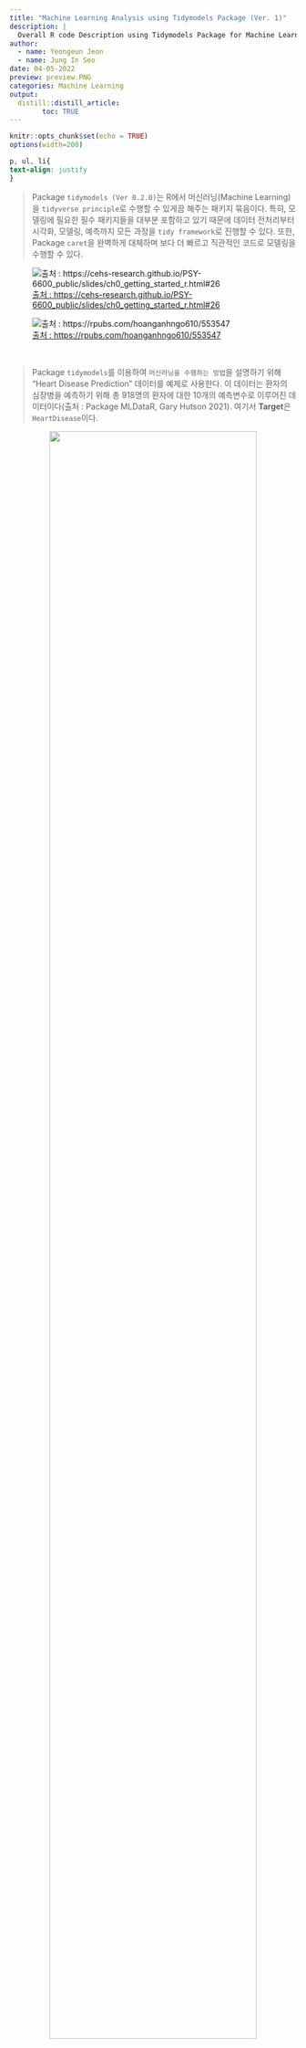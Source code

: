 ---
title: "Machine Learning Analysis using Tidymodels Package (Ver. 1)"
description: |
  Overall R code Description using Tidymodels Package for Machine Learning Analysis (Ver. 1) 
author:
  - name: Yeongeun Jeon
  - name: Jung In Seo
date: 04-05-2022
preview: preview.PNG
categories: Machine Learning
output: 
  distill::distill_article:
        toc: TRUE
---


```{r setup, include=FALSE}
knitr::opts_chunk$set(echo = TRUE)
options(width=200)
```

```{css, echo=FALSE}

p, ul, li{
text-align: justify
}

```


> Package `tidymodels (Ver 0.2.0)`는 R에서 머신러닝(Machine Learning)을 `tidyverse principle`로 수행할 수 있게끔 해주는 패키지 묶음이다. 특히, 모델링에 필요한 필수 패키지들을 대부분 포함하고 있기 때문에 데이터 전처리부터  시각화, 모델링, 예측까지 모든 과정을 `tidy framework`로 진행할 수 있다. 또한, Package `caret`을 완벽하게 대체하며 보다 더 빠르고 직관적인 코드로 모델링을 수행할 수 있다. 


![[출처 : https://cehs-research.github.io/PSY-6600_public/slides/ch0_getting_started_r.html#26](https://cehs-research.github.io/PSY-6600_public/slides/ch0_getting_started_r.html#26)](./image/tidyverse.png)

![[출처 : https://rpubs.com/hoanganhngo610/553547](https://rpubs.com/hoanganhngo610/553547)](./image/tidymodel2.png)

<br />

> Package `tidymodels`를 이용하여 `머신러닝을 수행하는 방법`을 설명하기 위해 "Heart Disease Prediction" 데이터를 예제로 사용한다. 이 데이터는 환자의 심장병을 예측하기 위해 총 918명의 환자에 대한 10개의 예측변수로 이루어진 데이터이다(출처 : Package MLDataR, Gary Hutson 2021). 여기서 **Target**은 `HeartDisease`이다.

<center>
  ![](image/그림1.png){width=85%}
</center>

<br />

<center>
  ![](image/표.png){width=70%}
</center>

<br />

----------


# **1. 데이터 불러오기**

```{r}
# install.packages("tidymodels")
pacman::p_load("MLDataR",                                              # For Data
               "data.table", "magrittr",
               "tidymodels",
               "doParallel", "parallel")

registerDoParallel(cores=detectCores())


data(heartdisease)
data <- heartdisease %>%
  mutate(HeartDisease = ifelse(HeartDisease==0, "no", "yes"))


cols <- c("Sex", "RestingECG", "Angina", "HeartDisease")

data   <- data %>% 
  mutate_at(cols, as.factor)                                           # 범주형 변수 변환

glimpse(data)                                                          # 데이터 구조
```

-----------

# **2. 데이터 분할**

- `tidymodels` 안에는 다양한 Package들이 포함되어 있는데 데이터 분할은 Package `rsample`에 있는 함수 `initial_split()`를 이용한다.
    
```{r}
set.seed(100)                                                          # seed 고정
data.split <- initial_split(data, prop = 0.7, strata = HeartDisease)   # initial_split(, strata = 층화추출할 변수)
HD.train   <- training(data.split)
HD.test    <- testing(data.split)
```

-----------

# **3. 데이터 전처리**

- 데이터 전처리는 Package `recipes`를 이용한다.
- Package `recipes`의 과정은 [여기](https://www.r-bloggers.com/2019/07/how-to-use-recipes-package-from-tidymodels-for-one-hot-encoding-%F0%9F%9B%A0/)를 참조한다.
    1. [필요한 재료를 구한다.][**3-1. 변수 정의**]
        - 함수 `recipe()` 이용
    2. [재료에 어떤 레시피를 적용할 것인가 생각한다.][**3-2. 전처리 정의**]
        - 함수 `step_*()` 이용
    3. [레시피를 기반으로 요리하기 전에 준비한다.][**3-3. 전처리 계산**]
        - 함수 `prep()` 이용
    4. [준비된 레시피로 요리를 한다.][**3-4. 전처리된 데이터 생성**]
        - 함수 `juice()`와 함수 `bake()` 이용

----------

## **3-1. 변수 정의**

- 필요한 재료를 구한다. $\rightarrow$ Target과 예측변수에 대해 함수 `recipe()`로 명시한다.

```{r}
rec  <- recipe(HeartDisease ~ ., data = HD.train)                      # recipe(formula, data) HeartDisease -> Target, 나머지 모든 변수 -> 예측변수
rec
summary(rec)
```

-----------

## **3-2. 전처리 정의**
- 재료에 어떤 레시피를 적용할 것인가 생각한다. $\rightarrow$ 어떤 전처리 과정을 진행할 것인지 정의한다.
- 각 변수에 적용할 수 있는 전처리 함수는 [여기](https://recipes.tidymodels.org/reference/index.html)를 잠조한다.

```{r}
rec1 <- rec %>%
  step_normalize(all_numeric_predictors()) %>%                         # 모든 수치형 예측변수들을 표준화
  step_dummy(all_nominal_predictors(), one_hot = TRUE)                 # 모든 범주형 예측변수들에 대해 원-핫 인코딩 더미변수 생성  
rec1
```

-----------

## **3-3. 전처리 계산**

- 레시피를 기반으로 요리하기 전에 준비한다. $\rightarrow$ 위에서 정의된 전처리 과정을 데이터에 적용하기 위해  필요한 부분을 계산 또는 추정한다. 
    - 예를 들어, 표준화를 위해 Training Data의 평균과 표준편차를 계산하여 저장한다. 
- 함수 `prep(, retain = TRUE)`를 이용하여 전처리가 적용된 Training Data를 준비(저장)한다.    

```{r}
rec.prepped   <- prep(rec1, training = HD.train, retain = TRUE)
rec.prepped
```

-----------

## **3-4. 전처리된 데이터 생성**

- 준비된 레시피로 요리를 한다. $\rightarrow$ 전처리를 적용한 결과를 생성한다.
    - 이때, 함수 `juice()`와 함수 `bake()`를 이용한다.
        - 함수 `juice()` 오직 `Training Data에 대해서만` 적용할 수 있으며, 함수 `bake()`는 `새로운 데이터`에 적용할 때 사용한다.
- [전처리 계산][**3-3. 전처리 계산**]에서 옵션 `retain = TRUE`를 이용하여 전처리가 적용된 Training Data를 저장했기 때문에, 함수 `juice()`를 이용하여 전처리된 Training Data를 생성한다.
    - 이것은 `bake(prep(), Training Data)`과 같다.
- Test Data에 대해서는 함수 `bake()`를 이용하여 Training Data로부터 계산된 전처리를 적용, 전처리가 적용된 Test Data를 생성한다.

```{r}
train.prepped <- juice(rec.prepped)                                    # 전처리가 적용된 Training Data를 생성
test.prepped  <- bake(rec.prepped, HD.test)                            # 전처리가 적용된 Test Data를 생성

glimpse(train.prepped)
glimpse(test.prepped)
```

-----------

# **4. 모형 적합**

- 모형 적합에는 Package `parsnip`를 이용한다.

----------

## **4-1. 모형 정의**

- 모형을 구축하기 위해 모형을 먼저 정의한다.
    - 모형을 정의하기 위해 `모형 타입(Type)`과 `모형 종류(set_mode)` 그리고 `사용할 패키지(set_engine)`가 필요하다. 
        - 모형 타입 : 사용하고자하는 머신러닝 함수 정의  
            - 예를 들어, Random Forest는 함수 `rand_forest()`를 사용한다.
        - 모형 종류 : Target 유형 정의 
            - 분류(Classification) 또는 회귀(Regresssion) 중 하나를 선택한다.
        - 사용할 패키지 : 사용하고자하는 Package 정의
            - Random Forest는 Package `randomForest`, `ranger`, `spark`를 사용할 수 있다.
- Package `tidymodels`에서 사용할 수 있는 모형은 [여기](https://www.tidymodels.org/find/parsnip/)를 참조한다.


```{r}
# 모형 정의
rf.mod <- rand_forest(mtry = 12, trees = 100) %>%                      # 모형 타입  
  set_mode("classification") %>%                                       # Target 유형 정의(classification /  regression)
  set_engine("randomForest",                                           # 사용하고자하는 패키지 정의(randomForest / ranger / spark)
             importance = TRUE)                                        # randomForest 패키지의 함수에 대한 옵션 지정 

# 위 모형 정의 과정을 한 번에 정의하는 방법    
# rf.mod <- rand_forest(mode ="classification", engine = "randomForest", mtry = 5, trees = 100)  

rf.mod %>%
  translate()                                                          
```

`Caution!` 함수 `translate()`를 통해 위에서 정의한 "rf.mod"가 실제로 Package `randomForest`의 함수 `randomForest()`에 어떻게 적용되는지 확인할 수 있다.

-----------

- `?rand_forest`를 통해서 모형의 모수를 확인할 수 있다.
- Random Forest는 `mtry`, `trees`, `min_n`을 모수로 가진다.
    - `mtry` : 노드를 분할할 때 랜덤하게 선택되는 후보 예측변수 개수
    - `trees` : 생성하고자 하는 트리의 개수 
    - `min_n` : 터미널 노드(Terminal Node)의 최소 개수

```{r, eval = FALSE}
 ?rand_forest                                                         # 모형 특정 함수 안에 어떤 모수가 있는 지 확인 가능
```

-----------

## **4-2. 모형 적합**

```{r}
set.seed(100)
rf.fit <- rf.mod %>%
  fit(HeartDisease ~ ., data = train.prepped)                         # fit(set_engine를 통해 정의된 model_spec, 모형식, data) = fit_xy(x = , y = ) 
rf.fit
```

------------

# **5. 예측**

- 예측 및 모형 평가는 [4-2. 모형 적합][**4-2. 모형 적합**]에서 얻은 적합 결과 `rf.fit`을 이용한다.

## **5-1. 예측 클래스**

```{r}
rf.pred.class <- predict(rf.fit, test.prepped)
rf.pred.class
```

------------

## **5-2. 예측 확률**

```{r}
rf.pred.prob <- predict(rf.fit, test.prepped, type = "prob")
rf.pred.prob
```

------------

## **5-3. 모든 예측 결과 출력**

- 함수 `augment()`를 이용해서 예측 클래스와 예측 확률을 포함한 결과를 한 번에 출력할 수 있다.

```{r}
rf.pred <- augment(rf.fit, test.prepped)
rf.pred

rf.pred %>%
  select(contains(".pred"))                                      # 예측 결과들만 추출
```

------------ 

# **6. 모형 평가**

![[출처 : https://velog.io/@hajeongjj/Eval-Metrics](https://velog.io/@hajeongjj/Eval-Metrics)](./image/Evaluation-measures.png)

- 분류와 회귀에 사용될 수 있는 척도는 [여기](https://yardstick.tidymodels.org/articles/metric-types.html)를 참조한다.
- 자세한 예제는 [여기](https://www.tmwr.org/performance.html#binary-classification-metrics)를 참조한다.

-----------

## **6-1. 척도**

### **6-1-1. ConfusionMatrix**

```{r}
conf_mat(rf.pred, truth = HeartDisease, estimate = .pred_class)        # truth : 실제 클래스,  estimate : 예측 클래스
```

```{r}
conf_mat(rf.pred, truth = HeartDisease, estimate = .pred_class) %>%
  autoplot(type = "mosaic")                                            # autoplot(type = "heatmap") 
```

------------ 

### **6-1-2. Accuracy**

```{r}
accuracy(rf.pred, truth = HeartDisease, estimate = .pred_class)        # truth : 실제 클래스,  estimate : 예측 클래스
```

------------

### **6-1-3. 여러 척도를 한 번에 나타내기**

- 함수 `metric_set()`를 통해 여러 척도를 한 번에 나타낼 수 있다. 함수의 자세한 옵션은 [여기](https://yardstick.tidymodels.org/articles/metric-types.html)를 참조한다.

```{r}
classification_metrics <- metric_set(accuracy, mcc, 
                                     f_meas, kap,
                                     sens, spec, roc_auc)              # Test Data에 대한 Assessment Measure
classification_metrics(rf.pred, 
                       truth = HeartDisease, estimate = .pred_class,   # truth : 실제 클래스, estimate : 예측 클래스
                       .pred_yes, event_level = "second")              # For roc_auc                       
```

`Caution!` "ROC AUC"를 계산하기 위해서는 관심 클래스에 대한 예측 확률이 필요하다. 예제 데이터에서 관심 클래스는 "yes"이므로 "yes"에 대한 예측 확률 결과인 `.pred_yes`가 사용되었다. 또한, Target인 "HeartDisease" 변수의 유형을 "Factor" 변환하면 알파벳순으로 클래스를 부여하기 때문에 관심 클래스 "yes"가 두 번째 클래스가 된다. 따라서 옵션 `event_level = "second"`을 사용하여 관심 클래스가 "yes"임을 명시해주어야 한다.   

------------

## **6-2. 그래프**

<div class=text-justify> 

`Caution!` 함수 "roc_curve(), gain_curve(), lift_curve(), pr_curve()"에서는 첫번째 클래스(Level)를 관심 클래스로 인식한다. R에서는 함수 `Factor()`를 이용하여 변수 유형을 변환하면 알파벳순(영어) 또는 오름차순(숫자)으로 클래스를 부여하므로 "HeartDisease" 변수의 경우 "no"가 첫번째 클래스가 되고 "yes"가 두번째 클래스가 된다. 따라서, 예제 데이터에서 관심 클래스는 "yes"이기 때문에 옵션 `event_level = "second"`을 사용하여 관심 클래스가 "yes"임을 명시해주어야 한다.

</div>

### **6-2-1. ROC Curve**

```{r}
rf.pred %>% 
  roc_curve(truth = HeartDisease, .pred_yes,                           # truth : 실제 클래스,  관심 클래스 예측 확률 
            event_level = "second") %>%                                
  autoplot()
```


------------

### **6-2-2. Gain Curve**

- Gain Curve는 관심 클래스 대비 해당 분위수에서의 관심 클래스 비율을 나타낸 그래프이다.   

```{r}
rf.pred %>% 
  gain_curve(truth = HeartDisease, .pred_yes,                          # truth : 실제 클래스,  관심 클래스 예측 확률 
             event_level = "second") %>%                               
  autoplot()
```

`Caution!` 관심 클래스의 예측 확률을 내림차순으로 정렬한 후 그래프로 나타낸다. 함수 `gain_curve()`에 대한 자세한 설명은 [여기](https://yardstick.tidymodels.org/reference/gain_curve.html)를 참조한다.  
`Result!` x축인 `%Tested`은 Test Data의 분위수이며, y축인 `%Found`은 관심 클래스 대비 해당 분위수에서의 관심 클래스 비율(즉, 해당 분위수에서의 관심 클래스 빈도 / Test Data에서의 관심 클래스 빈도)을 나타낸다. 그리고 `회색 영역의 삼각형`은 'Perfect' Gain Curve으로 정확도가 100%인 모형에 대한 Gain Curve이다.

<center>
  ![](image/gain_ex.png){width=70%}
</center>

-----------

### **6-2-3. Lift Curve**

- Lift Curve는 전체 반응률 대비 해당 분위수의 반응률를 나타낸 그래프이다.   

```{r}
rf.pred %>% 
  lift_curve(truth = HeartDisease, .pred_yes,                          # truth : 실제 클래스,  관심 클래스 예측 확률 
             event_level = "second") %>%                               
  autoplot()
```

`Caution!` 관심 클래스의 예측 확률을 내림차순으로 정렬한 후 그래프로 나타낸다. 함수 `lift_curve()`에 대한 자세한 설명은 [여기](https://yardstick.tidymodels.org/reference/lift_curve.html)를 참조한다.  
`Result!` x축인 `%Tested`은 Test Data의 분위수이며, y축인 `Lift`는 전체 관심 클래스 비율 대비 해당 분위수의 관심 클래스 비율(함수 `gain_curve()`의 `y축 %Found`)을 `x축 %Tested`으로 나눈 값(함수 `gain_curve()`의 `y축 %Found`/`x축 %Tested`)을 나타낸다. 

<center>
  ![](image/lift_ex.png){width=70%}
</center>

-----------

### **6-2-4. Precision Recall Curve**

```{r}
rf.pred %>% 
  pr_curve(truth = HeartDisease, .pred_yes,                            # truth : 실제 클래스,  관심 클래스 예측 확률 
           event_level = "second") %>%                                 
  autoplot()
```


-----------

# **7. Resampling 방법**

- Resampling 방법은 Training Data의 일부를 모형 구축에 사용하고 구축된 모형을 평가하기 위해 또 다른 일부를 사용하는 과정을 반복한다. 이러한 방법은 모형의 성능을 측정하기 위해 사용되며, [모수 튜닝][**8. 모수 튜닝**]에서 최적의 모수 조합을 찾을 때 사용한다.

![[출처 : https://www.tmwr.org/resampling.html](https://www.tmwr.org/resampling.html)](./image/resampling.svg)

- 위의 그림처럼 Training Data를 `Analysis` 그룹과 `Assessment` 그룹으로 분할한다.
    - `Analysis` 그룹 : 모형을 구축하기 위해 사용하는 데이터셋
    - `Assessment` 그룹 : 구축된 모형을 평가하기 위해 사용하는 데이터셋
- 만약, Resampling 방법을 통해 20개의 모형이 구축되면 모형 평가 척도값도 20개가 나온다. 
- 이러한 경우, 최종 모형 평가 척도값은 20개의 평균을 사용한다.
    - 이 방법은 일반화 특성이 매우 우수한 것으로 알려져 있다.

-----------

## **7-1. K-Fold Cross-Vailidation**

<center>
![[출처 : https://www.tmwr.org/resampling.html](https://www.tmwr.org/resampling.html)](./image/three-cv.svg)
</center>

![[출처 : https://www.tmwr.org/resampling.html](https://www.tmwr.org/resampling.html)](./image/three-cv-iter.svg)

- K-Fold Cross Validation은 Training Data를 K개의 Fold로 나눈 후, K-1개의 Fold(`Analysis` 그룹)를 이용하여 모형을 구축하고 1개의 Fold(`Assessment` 그룹)를 이용하여 구축된 모형을 평가한다.
- 총 K번을 반복하기 때문에 K개의 평가 척도값이 계산된다.



```{r, eval = FALSE}
set.seed(100)
vfold_cv(data, v)      
```

- `data` : Data Frame 형태의 (Training) Data
- `v` : Fold 개수

-----------

## **7-2. Repeated K-Fold Cross-Vailidation**

- [K-Fold Cross-Vailidation][**7-1. K-Fold Cross-Vailidation**]를 반복하는 Resampling 방법이다.

```{r, eval = FALSE}
vfold_cv(data, v, repeats)     
```

- `data` : Data Frame 형태의 (Training) Data
- `v` : Fold 개수
- `repeats` : K-Fold Cross-Vailidation 반복 수

-----------

## **7-3. Leave-One-Out Cross-Validation**

- Training Data에서 오직 한 개의 Data Point만을 이용하여 평가하고 나머지 Data Point들을 이용하여 모형을 구축한다.
- 총 데이터 개수만큼 반복하기 때문에 평가 척도값도 데이터 개수만큼 계산된다.


```{r, eval = FALSE}
loo_cv(data)   
```

- `data` : Data Frame 형태의 (Training) Data

-----------

## **7-4. Monte Carlo Cross-Validation**

- Training Data를 랜덤하게 `Analysis` 그룹과 `Assessment` 그룹으로 나눈다.
- 따라서, 한 개의 Data Point가 `Assessment` 그룹으로 여러 번 선택될 수 있다.

```{r, eval = FALSE}
mc_cv(data, prop, times) 
```

- `data` : Data Frame 형태의 (Training) Data
- `prop` : `Analysis` 그룹의 비율
- `times` : Resampling 반복 수

-----------

## **7-5. Validation Set**

![[출처 : https://www.tmwr.org/resampling.html](https://www.tmwr.org/resampling.html)](./image/validation.svg)

- 전체 Data를 Test Data와 Not Test Data로 나누고, Not Test Data는 `Training Data`와 `Validation Data`로 나눈다.
    - `Training Data` : 모형을 구축하기 위해 사용하는 데이터셋
    - `Validation Data` : 구축된 모형을 평가하기 위해 사용하는 데이터셋
    
```{r, eval = FALSE}
validation_split(data, prop)
```
 
- `data` : Data Frame 형태의 (Not Test) Data
- `prop` : `Training Data`의 비율


-----------

## **7-6. Bootstrapping**

- Training Data에서 중복을 허용하면서 랜덤하게 Training Data와 똑같은 크기의 `Analysis` 그룹을 만든다.
    - 중복을 허용했기 때문에, `Analysis` 그룹에 한 개의 Data Point가 여러 번 선택될 수 있다.
- `Analysis` 그룹에 포함되지 않은 Data Point는 `Assessment` 그룹으로 분류되어 구축된 모형을 평가하는 데 사용된다.

```{r, eval = FALSE}
bootstraps(data, times)   
```

- `data` : Data Frame 형태의 (Training) Data
- `times` : Resampling 반복 수

-----------

## **7-7. Resampling 방법을 이용한 모형 적합**

- 예를 위해, 위에서 소개한 Resampling 방법 중 가장 많이 사용되는 [K-Fold Cross-Validation][**7-1. K-Fold Cross-Vailidation**]을 이용한다.

`Caution!` Resampling 방법을 통해 계산된 `Assessment` 그룹의 평가 척도값이 Workflow를 사용했을 때(tidymodels_Ver.2)와 결과가 다르다. 그래서, [모수 튜닝][**8. 모수 튜닝**]을 할 때, Workflow를 사용할 때와 최적의 모수 조합이 다를 수 있다.

-----------

### **7-7-1. Resampling 방법 정의**

```{r}
set.seed(100)                                                          # seed 고정
train.fold <- vfold_cv(train.prepped, v = 5)                         
train.fold
```

`Caution!` 데이터를 먼저 5개의 Fold로 나눈 후, `Analysis` 그룹의 Dataset(4개의 Fold에 속한 513명의 환자)을 이용하여 모형을 구축하고 `Assessment` 그룹의 Dataset(1개의 Fold에 속한 129명의 환자)을 이용하여 구축된 모형을 평가한다.

-----------

### **7-7-2. 모형 적합**

- Resampling 방법을 적용한 결과는 함수 `fit_resamples()`를 이용하여 확인할 수 있다.

```{r}
set.seed(100)
rf.fit.rs <- fit_resamples(object = rf.mod,                            # 4-1에서 정의
                           preprocessor = HeartDisease ~ .,            # preprocessor : Formular / Recipe
                           resamples = train.fold)                     # 7-7-1에서 정의 : Resampling 방법 적용 

rf.fit.rs
```

`Result!` `.metrics`열은 `Assessment` 그룹의 평가 척도값이 포함되어 있으며, `.notes`열은 Resampling 동안에 생성되는 에러나 경고를 포함한다.

```{r}
# Assessment 그룹에 대한 평균 Assessment Measure
collect_metrics(rf.fit.rs)     
```


```{r}
# 각 Assessment 그룹에 대한 Assessment Measure
collect_metrics(rf.fit.rs, summarize = FALSE)  
```

`Caution!` 함수 `collect_metrics(, summarize = FALSE)`을 이용하면 각 `Assessment` 그룹에 대한 모형 평가 척도값을 확인할 수 있다.

-----------

### **7-7-3. 각 Fold에 대한 결과**

- 함수 `control_resamples()`를 이용하여 `Assessment` 그룹에 대한 예측 결과를 저장할 수 있다.

```{r}
re.control <- control_resamples(save_pred = TRUE,                      # Resampling의 Assessment 결과 저장
                                parallel_over = "everything")          # 병렬 처리(http:://tune.tidymodels.org/reference/control_grid.html)
set.seed(100)
fit_resamples(object = rf.mod,                                         # 4-1에서 정의
              preprocessor = HeartDisease ~ .,                         # preprocessor : Formular / Recipe
              resamples = train.fold,                                  # 7-7-1에서 정의 : Resampling 방법 적용                                
              control = re.control) %>%
  collect_predictions()
```

`Caution!` 함수 `collect_predictions()`을 이용하면 각 `Assessment` 그룹에 대한 예측 결과를 확인할 수 있다.

-----------

# **8. 모수 튜닝**

- 모형을 구축하기 위해서는 모수를 먼저 명시해줘야 한다.
- 최적의 모수 조합을 찾기 위해, 후보 모수 집합에 대해 [Resampling][**7. Resampling 방법**] 방법을 적용하여 각 후보 모수 집합에 대한 모형을 평가한다.

-----------

## **8-1. Regular Grid**

- Package `dials`에 있는 함수 `grid_regular()`를 이용한다.
- 모수별로 후보 모수값들을 지정한 후 조합을 생성한다.
    - 예를 들어, Random Forest의 경우 `mtry = 2, 4`, `trees = 100, 200`, `min_n = 5, 6` 처럼 모수별로 후보 모수값을 먼저 지정한 후 이에 대한 조합 {(`mtry`, `trees`, `min_n`) : (2, 100, 5), (2, 100, 6), (2, 200, 5), (2, 200, 6), (4, 100, 5), (4, 100, 6), (4, 200, 5), (4, 200, 6)}을 생성한다.

```{r, eval = FALSE}
grid_regular(x, levels)                                    
```

- `x` : param 객체, 리스트 또는 모수
- `levels` : 각 모수에 대한 후보 개수

-----------

## **8-2. Irregular Grid**

### **8-2-1. Random Grid**

- 후보 모수 집합을 랜덤하게 생성한다.

```{r, eval = FALSE}
grid_random(x, size)                                    
```

- `x` : param 객체, 리스트 또는 모수
- `size` : 후보 모수 집합 개수

-----------

### **8-2-2. Latin Hypercube**

- [Random Grid][**8-2-1. Random Grid**]와 같이 후보 모수 조합을 랜덤하게 생성을 하지만, 모수 공간이 중복될 가능성이 가장 낮은 랜덤 조합을 찾기 때문에 [Random Grid][**8-2-1. Random Grid**]보다 더 효율적이다.

```{r, eval = FALSE}
grid_latin_hypercube(x, size)                                    
```

- `x` : param 객체, 리스트 또는 모수
- `size` : 후보 모수 집합 개수

-----------

## **8-3. Expand Grid**

- 모수별로 직접 후보값을 할당한다.

```{r, eval = FALSE}
expand.grid(...)                                    
```

- `...` : 모수 이름과 후보값을 벡터 또는 범주로 지정

-----------

## **8-4. 모수 튜닝을 이용한 모형 적합**

- [Latin Hypercube][**8-2-2. Latin Hypercube**]로 후보 모수 집합을 랜덤하게 생성한 후, [K-Fold Cross-Validation][**7-1. K-Fold Cross-Vailidation**]을 이용하여 각 후보 모수의 조합에 대해 평가한다.

-----------

### **8-4-1. 모형 정의**

- 모형에서 튜닝하고 싶은 모수는 함수 `tune()`으로 지정한다.

```{r}
# 모형 정의 
rf.tune.mod <- rand_forest(mtry = tune(), trees = tune()) %>%          # Tuning 하고 싶은 모수를 tune() 으로 설정
  set_mode("classification") %>%                                         
  set_engine("randomForest")                                            
```

-----------

### **8-4-2. 모수 범위 확인**

- 함수 `extract_parameter_set_dials()`를 이용하여 모수들의 정보를 확인한다.

```{r}
rf.param    <- extract_parameter_set_dials(rf.tune.mod)               
rf.param                                                                 
```

`Result!` `object`열에서 `nparam`은 모수값이 수치형임을 나타낸다. 또한, `nparam[+]`는 해당 모수의 범위가 명확하게 주어졌음을 의미하고, `nparam[?]`는 모수의 범위에서 상한 또는 하한의 값이 명확하지 않다는 것을 의미한다. 이러한 경우, 상한 또는 하한의 값을 명확하게 결정하여야 한다.   


```{r}
rf.param %>%
  extract_parameter_dials("mtry")                                       
```

`Caution!` 함수 `extract_parameter_dials()`를 이용하여 모수 범위를 자세히 확인할 수 있다.  
`Result!` `mtry`의 상한이 `?`이므로 상한값을 결정하여야 한다.

-----------

### **8-4-3. 모수 범위 수정**

- 모수의 범위를 수정하는 방법은 두 가지가 있다.
    1. 함수 `update()`를 이용하여 상한값과 하한값을 직접 할당한다.
        - `update(모수 이름 = 모수 이름(c(하한, 상한)))`
    2. 함수 [`finalize()`](https://dials.tidymodels.org/reference/finalize.html)를 이용하여 데이터셋을 기반으로 한 자동화 방법을 통해 상한값과 하한값을 결정한다. 

```{r}
# 1. 직접 할당하는 방법
## 전처리가 적용된 데이터의 예측변수 개수가 상한이 되도록 설정
rf.param %<>%
  update(mtry =  mtry(c(1, ncol(train.prepped)-1)))                    

# 2. 데이터셋을 기반으로 결정하는 방법
# rf.param %<>%
#   finalize(train.prepped)                                               # 상한이 train.prepped의 변수 개수 14개로 수정됨 

rf.param %>%
  extract_parameter_dials("mtry")  
```

`Result!` `mtry`의 상한이 `13`으로 수정되었다.

-----------

### **8-4-4. 후보 모수 집합에 대한 모형 평가**

- 함수 `tune_grid()`를 이용하여 각 후보 모수 조합에 대한 모형 평가를 한다.
- 예를 위해, 각 후보 모수 조합에 대해 5-Cross-Validation을 적용하여 모형 평가를 한다.

```{r}
set.seed(100)
train.fold <- vfold_cv(train.prepped, v = 5)                           # 5-Cross-Validation                              
                       
set.seed(100)
rf.tune.fit <- tune_grid(object = rf.tune.mod,                         # 8-4-1에서 정의
                         preprocessor = HeartDisease ~.,               # preprocessor : Formular / Recipe
                         resamples = train.fold,
                         grid = rf.param %>%                           # 후보 모수 집합 
                           grid_latin_hypercube(size = 10),
                         control = control_grid(save_pred = TRUE,      # Resampling의 Assessment 결과 저장
                                                parallel_over = "everything")               # 병렬 처리(http:://tune.tidymodels.org/reference/control_grid.html))
                         # metrics = metric_set(roc_auc, accuracy)                          # Assessment 그룹에 대한 Assessment Measure
)

rf.tune.fit
```


```{r}
# Assessment 그룹에 대한 평균 Assessment Measure
collect_metrics(rf.tune.fit)
```

`Result!` 각 후보 모수 조합별로 성능을 확인할 수 있다. 평가 척도는 기본적으로 "Accuracy"와 "ROC AUC"이다.

```{r}
# 그래프
autoplot(rf.tune.fit) + 
  scale_color_viridis_d(direction = -1) + 
  theme(legend.position = "top") + 
  theme_bw()
```

-----------

### **8-4-5. 최적의 모수 조합 확인**

- 함수 `show_best()`를 이용하여 예측 성능이 좋은 모형을 `내림차순`으로 확인할 수 있다.
- 함수 `select_best()`를 이용하여 성능이 `가장 좋은` 최적의 모수 조합을 확인할 수 있다.
- 아래 예제는 "ROC AUC"를 기준으로 그 결과를 살펴본다.

```{r}
# Metric 기준으로 예측 성능이 우수한 모수 조합 순서대로 확인
show_best(rf.tune.fit, "roc_auc")                                      # show_best(, "accuracy")

# 최적의 모수 조합 확인
best.rf <- rf.tune.fit %>% 
  select_best("roc_auc")                                               # select_best("accuracy")
best.rf 
```

`Result!` `mtry = 2`, `trees = 681`일 때 "ROC AUC" 측면에서 모형의 예측 성능이 가장 좋다. 

-----------

### **8-4-6. 최적의 모수 조합을 이용한 모형 적합**

- 위에서 찾은 최적의 모수 조합을 이용하여 모형을 구축한다.
- 함수 `finalize_model()`을 이용하여 [8-4-1에서 정의한 "rf.tune.mod"][**8-4-1. 모형 정의**]을 최적의 모수 조합을 가지는 "모형"으로 업데이트한다.

```{r}
final.rf <- rf.tune.mod %>%                                            # 8-4-1에서 정의
  finalize_model(best.rf)                                              # finalize_model : 최적의 모수 조합을 가지는 model로 업데이트
final.rf
```


```{r}
# 모형 적합
set.seed(100)
final.rf.fit <- final.rf %>% 
  fit(HeartDisease ~ ., data = train.prepped)
final.rf.fit

# 최종 모형
final.rf.fit %>% 
  extract_fit_engine()
```

-----------

## **8-5. 예측**

```{r}
pred <- augment(final.rf.fit, test.prepped)                             # predict(final.rf.fit, test.prepped) 
pred
```

-----------

## **8-6. 모형 적합과 예측을 한 번에 하기**

- 함수 `last_fit()`를 이용하여 최적의 모수 조합에 대해 Training Data를 이용한 모형 적합과 Test Data에 대한 예측을 한 번에 수행할 수 있다.

```{r}
# Ref. https://github.com/tidymodels/tune/issues/300 (last_fit과 fit의 결과가 다름)
#      https://github.com/tidymodels/tune/pull/323 (last_fit seed X)

final.rf.last <- last_fit(final.rf, 
                          preprocessor = HeartDisease ~ .,             # preprocessor : Formular / Recipe
                          split = data.split)
final.rf.last

# 구축된 모형
final.rf.last %>%
  extract_fit_engine()

# 예측 결과
final.rf.last %>%
  collect_predictions()  

# Test Data에 대한 Assessment Measure
final.rf.last %>%
  collect_metrics()
```


`Caution!` 함수 `last_fit()`은 seed 고정이 되지 않아 Reproducibility (재생산성)가 만족되지 않는다.  
